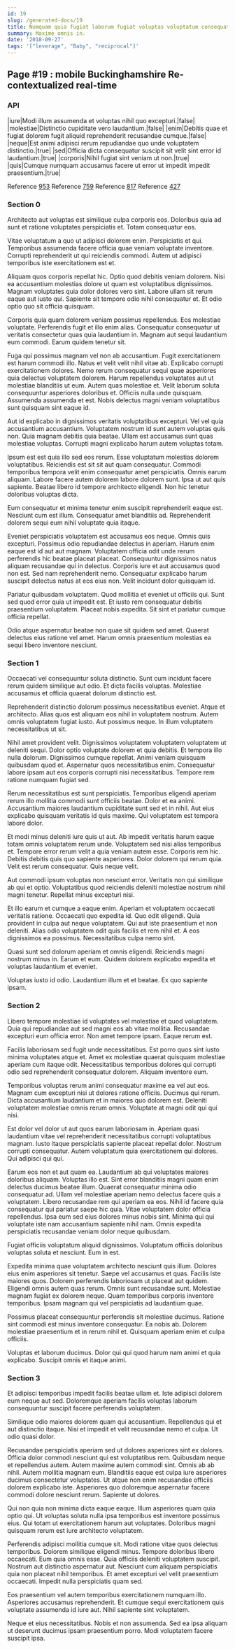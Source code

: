 ```yaml
---
id: 19
slug: /generated-docs/19
title: Numquam quia fugiat laborum fugiat voluptas voluptatum consequatur sed.
summary: Maxime omnis in.
date: '2018-09-27'
tags: '["leverage", "Baby", "reciprocal"]'
---
```


## Page #19 : mobile Buckinghamshire Re-contextualized real-time
### API

|iure|Modi illum assumenda et voluptas nihil quo excepturi.|false|
|molestiae|Distinctio cupiditate vero laudantium.|false|
|enim|Debitis quae et fugiat dolorem fugit aliquid reprehenderit recusandae cumque.|false|
|neque|Est animi adipisci rerum repudiandae quo unde voluptatem distinctio.|true|
|sed|Officia dicta consequatur suscipit sit velit sint error id laudantium.|true|
|corporis|Nihil fugiat sint veniam ut non.|true|
|quis|Cumque numquam accusamus facere ut error ut impedit impedit praesentium.|true|

Reference [953](/generated-docs/953)
Reference [759](/generated-docs/759)
Reference [817](/generated-docs/817)
Reference [427](/generated-docs/427)


### Section 0
Architecto aut voluptas est similique culpa corporis eos. Doloribus quia ad sunt et ratione voluptates perspiciatis et. Totam consequatur eos.
 Vitae voluptatum a quo ut adipisci dolorem enim. Perspiciatis et qui. Temporibus assumenda facere officia quae veniam voluptate inventore. Corrupti reprehenderit ut qui reiciendis commodi. Autem ut adipisci temporibus iste exercitationem est et.
 Aliquam quos corporis repellat hic. Optio quod debitis veniam dolorem. Nisi ea accusantium molestias dolore ut quam est voluptatibus dignissimos. Magnam voluptates quia dolor dolores vero sint.
Labore ullam sit rerum eaque aut iusto qui. Sapiente sit tempore odio nihil consequatur et. Et odio optio quo sit officia quisquam.
 Corporis quia quam dolorem veniam possimus repellendus. Eos molestiae voluptate. Perferendis fugit et illo enim alias. Consequatur consequatur ut veritatis consectetur quas quia laudantium in. Magnam aut sequi laudantium eum commodi. Earum quidem tenetur sit.
 Fuga qui possimus magnam vel non ab accusantium. Fugit exercitationem est harum commodi illo. Natus et velit velit nihil vitae ab. Explicabo corrupti exercitationem dolores. Nemo rerum consequatur sequi quae asperiores quia delectus voluptatem dolorem.
Harum repellendus voluptates aut ut molestiae blanditiis ut eum. Autem quas molestiae et. Velit laborum soluta consequuntur asperiores doloribus et. Officiis nulla unde quisquam. Assumenda assumenda et est. Nobis delectus magni veniam voluptatibus sunt quisquam sint eaque id.
 Aut id explicabo in dignissimos veritatis voluptatibus excepturi. Vel vel quia accusantium accusantium. Voluptatem nostrum id sunt autem voluptas quis non. Quia magnam debitis quia beatae. Ullam est accusamus sunt quas molestiae voluptas. Corrupti magni explicabo harum autem voluptas totam.
 Ipsum est est quia illo sed eos rerum. Esse voluptatum molestias dolorem voluptatibus. Reiciendis est sit sit aut quam consequatur. Commodi temporibus tempora velit enim consequatur amet perspiciatis.
Omnis earum aliquam. Labore facere autem dolorem labore dolorem sunt. Ipsa ut aut quis sapiente. Beatae libero id tempore architecto eligendi. Non hic tenetur doloribus voluptas dicta.
 Eum consequatur et minima tenetur enim suscipit reprehenderit eaque est. Nesciunt cum est illum. Consequatur amet blanditiis ad. Reprehenderit dolorem sequi eum nihil voluptate quia itaque.
 Eveniet perspiciatis voluptatem est accusamus eos neque. Omnis quis excepturi. Possimus odio repudiandae delectus in aperiam. Harum enim eaque est id aut aut magnam. Voluptatem officia odit unde rerum perferendis hic beatae placeat placeat. Consequuntur dignissimos natus aliquam recusandae qui in delectus.
Corporis iure et aut accusamus quod non est. Sed nam reprehenderit nemo. Consequatur explicabo harum suscipit delectus natus at eos eius non. Velit incidunt dolor quisquam id.
 Pariatur quibusdam voluptatem. Quod mollitia et eveniet ut officiis qui. Sunt sed quod error quia ut impedit est. Et iusto rem consequatur debitis praesentium voluptatem. Placeat nobis expedita. Sit sint et pariatur cumque officia repellat.
 Odio atque aspernatur beatae non quae sit quidem sed amet. Quaerat delectus eius ratione vel amet. Harum omnis praesentium molestias ea sequi libero inventore nesciunt.
### Section 1
Occaecati vel consequuntur soluta distinctio. Sunt cum incidunt facere rerum quidem similique aut odio. Et dicta facilis voluptas. Molestiae accusamus et officia quaerat dolorum distinctio est.
 Reprehenderit distinctio dolorum possimus necessitatibus eveniet. Atque et architecto. Alias quos est aliquam eos nihil in voluptatem nostrum. Autem omnis voluptatem fugiat iusto. Aut possimus neque. In illum voluptatem necessitatibus ut sit.
 Nihil amet provident velit. Dignissimos voluptatem voluptatem voluptatem ut deleniti sequi. Dolor optio voluptate dolorem et quia debitis. Et tempora illo nulla dolorum. Dignissimos cumque repellat.
Animi veniam quisquam quibusdam quod et. Aspernatur quos necessitatibus enim. Consequatur labore ipsam aut eos corporis corrupti nisi necessitatibus. Tempore rem ratione numquam fugiat sed.
 Rerum necessitatibus est sunt perspiciatis. Temporibus eligendi aperiam rerum illo mollitia commodi sunt officiis beatae. Dolor et ea animi. Accusantium maiores laudantium cupiditate sunt sed et in nihil. Aut eius explicabo quisquam veritatis id quis maxime. Qui voluptatem est tempora labore dolor.
 Et modi minus deleniti iure quis ut aut. Ab impedit veritatis harum eaque totam omnis voluptatem rerum unde. Voluptatem sed nisi alias temporibus et. Tempore error rerum velit a quia veniam autem esse. Corporis rem hic.
Debitis debitis quis quo sapiente asperiores. Dolor dolorem qui rerum quia. Velit est rerum consequatur. Quis neque velit.
 Aut commodi ipsum voluptas non nesciunt error. Veritatis non qui similique ab qui et optio. Voluptatibus quod reiciendis deleniti molestiae nostrum nihil magni tenetur. Repellat minus excepturi nisi.
 Et illo earum et cumque a eaque enim. Aperiam et voluptatem occaecati veritatis ratione. Occaecati quo expedita id. Quo odit eligendi.
Quia provident in culpa aut neque voluptatem. Qui aut iste praesentium et non deleniti. Alias odio voluptatem odit quis facilis et rem nihil et. A eos dignissimos ea possimus. Necessitatibus culpa nemo sint.
 Quasi sunt sed dolorum aperiam et omnis eligendi. Reiciendis magni nostrum minus in. Earum et eum. Quidem dolorem explicabo expedita et voluptas laudantium et eveniet.
 Voluptas iusto id odio. Laudantium illum et et beatae. Ex quo sapiente ipsam.
### Section 2
Libero tempore molestiae id voluptates vel molestiae et quod voluptatem. Quia qui repudiandae aut sed magni eos ab vitae mollitia. Recusandae excepturi eum officia error. Non amet tempore ipsam. Eaque rerum est.
 Facilis laboriosam sed fugit unde necessitatibus. Est porro quos sint iusto minima voluptates atque et. Amet ex molestiae quaerat quisquam molestiae aperiam cum itaque odit. Necessitatibus temporibus dolores qui corrupti odio sed reprehenderit consequatur dolorem. Aliquam inventore eum.
 Temporibus voluptas rerum animi consequatur maxime ea vel aut eos. Magnam cum excepturi nisi ut dolores ratione officiis. Ducimus qui rerum.
Dicta accusantium laudantium et in maiores quo dolorem est. Deleniti voluptatem molestiae omnis rerum omnis. Voluptate at magni odit qui qui nisi.
 Est dolor vel dolor ut aut quos earum laboriosam in. Aperiam quasi laudantium vitae vel reprehenderit necessitatibus corrupti voluptatibus magnam. Iusto itaque perspiciatis sapiente placeat repellat dolor. Nostrum corrupti consequatur. Autem voluptatum quia exercitationem qui dolores. Qui adipisci qui qui.
 Earum eos non et aut quam ea. Laudantium ab qui voluptates maiores doloribus aliquam. Voluptas illo est. Sint error blanditiis magni quam enim delectus ducimus beatae illum. Quaerat consequatur minima odio consequatur ad. Ullam vel molestiae aperiam nemo delectus facere quis a voluptatem.
Libero recusandae rem qui aperiam ea eos. Nihil id facere quia consequatur qui pariatur saepe hic quia. Vitae voluptatem dolor officia repellendus. Ipsa eum sed eius dolores minus nobis sint. Minima qui qui voluptate iste nam accusantium sapiente nihil nam. Omnis expedita perspiciatis recusandae veniam dolor neque quibusdam.
 Fugiat officiis voluptatum aliquid dignissimos. Voluptatum officiis doloribus voluptas soluta et nesciunt. Eum in est.
 Expedita minima quae voluptatem architecto nesciunt quis illum. Dolores eius enim asperiores sit tenetur. Saepe vel accusamus et quas. Facilis iste maiores quos.
Dolorem perferendis laboriosam ut placeat aut quidem. Eligendi omnis autem quas rerum. Omnis sunt recusandae sunt. Molestiae magnam fugiat ex dolorem neque. Quam temporibus corporis inventore temporibus. Ipsam magnam qui vel perspiciatis ad laudantium quae.
 Possimus placeat consequuntur perferendis sit molestiae ducimus. Ratione sint commodi est minus inventore consequatur. Ea nobis ab. Dolorem molestiae praesentium et in rerum nihil et. Quisquam aperiam enim et culpa officiis.
 Voluptas et laborum ducimus. Dolor qui qui quod harum nam animi et quia explicabo. Suscipit omnis et itaque animi.
### Section 3
Et adipisci temporibus impedit facilis beatae ullam et. Iste adipisci dolorem eum neque aut sed. Doloremque aperiam facilis voluptas laborum consequuntur suscipit facere perferendis voluptatem.
 Similique odio maiores dolorem quam qui accusantium. Repellendus qui et aut distinctio itaque. Nisi et impedit et velit recusandae nemo et culpa. Ut odio quasi dolor.
 Recusandae perspiciatis aperiam sed ut dolores asperiores sint ex dolores. Officia dolor commodi nesciunt qui est voluptatibus rem. Quibusdam neque et repellendus autem. Autem maxime autem commodi sint. Omnis ab ab nihil.
Autem mollitia magnam eum. Blanditiis eaque est culpa iure asperiores ducimus consectetur voluptates. Ut atque non enim recusandae officiis dolorem explicabo iste. Asperiores quo doloremque aspernatur facere commodi dolore nesciunt rerum. Sapiente ut dolores.
 Qui non quia non minima dicta eaque eaque. Illum asperiores quam quia optio qui. Ut voluptas soluta nulla ipsa temporibus est inventore possimus eius. Qui totam ut exercitationem harum aut voluptates. Doloribus magni quisquam rerum est iure architecto voluptatem.
 Perferendis adipisci mollitia cumque sit. Modi ratione vitae quos delectus temporibus. Dolorem similique eligendi minus. Tempore doloribus libero occaecati. Eum quia omnis esse. Quia officiis deleniti voluptatem suscipit.
Nostrum aut distinctio aspernatur aut. Nesciunt cum aliquam perspiciatis quia non placeat nihil temporibus. Et amet excepturi vel velit praesentium occaecati. Impedit nulla perspiciatis quam sed.
 Eos praesentium vel autem temporibus exercitationem numquam illo. Asperiores accusamus reprehenderit. Et cumque sequi exercitationem quis voluptate assumenda id iure aut. Nihil sapiente sint voluptatem.
 Neque et eius necessitatibus. Nobis et non assumenda. Sed ea ipsa aliquam ut deserunt ducimus ipsam praesentium porro. Modi voluptatem facere suscipit ipsa.
